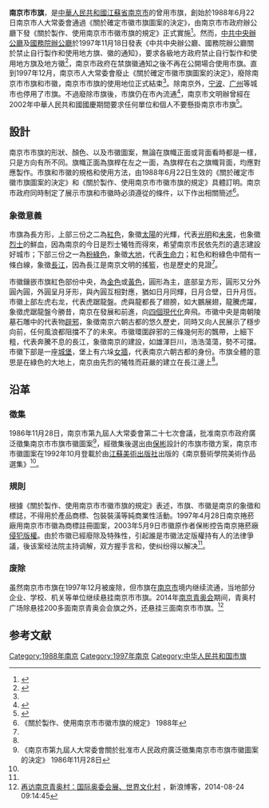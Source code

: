 {{Infobox flag
|Name = 南京市
|Article = 市旗
|Image = Flag of Nanjing, China (1988–1997).svg
|Image_size = 200px
|Use = 110110
|Proportion = 2:3
|Collection = 1986年11月28日
|Adoption = 1988年6月22日
|Relinquished = 1997年12月（官方）<br>民间至今仍有使用
|Design = 上部三份之二为红色，象征太阳的光辉，代表光明和未来，也象征烈士的鲜血；下部三份之一为粉绿色，象征大地，代表生命力；红色和粉绿色中间有一条白线，象征长江；市徽镶嵌市旗红色部份中央，为金色或黄色
|Designer = [[保彬|保彬]]
}}
'''南京市市旗'''，是[[中華人民共和國|中華人民共和國]][[江蘇省|江蘇省]][[南京市|南京市]]的曾用市旗，創始於1988年6月22日南京市人大常委會通過《關於確定市徽市旗圖案的決定》，由南京市市政府辦公廳下發《關於製作、使用南京市市徽市旗的規定》正式實施<ref name="市徽圖案廢止後著作權的歸屬">{{cite news|url =http://www.sipo.gov.cn/albd/2007/201310/t20131023_838945.html|title =评保彬诉南京卷烟厂侵犯著作权纠纷案|publisher =姚兵兵 中華人民共和國国家知识产权局|date =2007-01-17|deadurl =yes|archiveurl =https://web.archive.org/web/20141226165426/http://www.sipo.gov.cn/albd/2007/201310/t20131023_838945.html|archivedate =2014-12-26|df =|accessdate =2014-12-26}}</ref>。然而，[[中共中央辦公廳|中共中央辦公廳]]及[[國務院辦公廳|國務院辦公廳]]於1997年11月18日發表《中共中央辦公廳、國務院辦公廳關於禁止自行製作和使用地方旗、徽的通知》，要求各級地方政府禁止自行製作和使用地方旗及地方徽<ref name="中共中央辦公廳、國務院辦公廳關於禁止自行製作和使用地方旗、徽的通知">{{Cite web |url=http://cpc.people.com.cn/GB/64162/71380/71382/71384/4857802.html |title=《中共中央辦公廳、國務院辦公廳關於禁止自行製作和使用地方旗、徽的通知》 |accessdate=2012-02-03 |archive-date=2014-04-26 |archive-url=https://web.archive.org/web/20140426215120/http://cpc.people.com.cn/GB/64162/71380/71382/71384/4857802.html |dead-url=no }}</ref>，南京市政府在禁旗徽通知之後不再在公開場合使用市旗。直到1997年12月，南京市人大常委會廢止《關於確定市徽市旗圖案的決定》，廢除南京市市旗和市徽，南京市市旗的使用地位正式結束<ref name="市徽圖案廢止後著作權的歸屬"/>。除南京外，[[宁波|宁波]]、[[广州|广州]]等城市也停用了市旗。不過廢除市旗後，市旗仍在市內流通<ref>{{cite news|url=http://www.fuzhong3plus3.com/Item/Show.asp?m=1&d=1926|title=南京福中集团举行乔迁后首次升旗仪式|archiveurl=https://web.archive.org/web/20160306103042/http://fuzhong3plus3.com/item/show.asp?d=1926&m=1|archivedate=2016-03-06|work=福中集团|date=2009-07-20|accessdate=2014-04-25|dead-url=no}}</ref>，南京市文明辦曾經在2002年中華人民共和國國慶期間要求任何單位和個人不要懸掛南京市市旗<ref name="南京市文明辦提醒：國慶期間莫忘升掛國旗">{{cite news|url=http://www.js.xinhuanet.com/htm6/2092937.htm|title=南京市文明辦提醒：國慶期間莫忘升掛國旗|publisher=新華網|author=施聞名|date=2002-09-29|accessdate=2012-02-13|archive-date=2019-07-24|archive-url=https://web.archive.org/web/20190724100726/http://www.js.xinhuanet.com/htm6/2092937.htm|dead-url=no}}</ref>。

== 設計 ==

南京市市旗的形狀、顏色、以及市徽圖案，無論在旗幟正面或背面看時都是一樣，只是方向有所不同。旗幟正面為旗桿在左之一面，為旗桿在右之旗幟背面，均應對應製作。市旗和市徽的規格和使用方法，由1988年6月22日生效的《關於確定市徽市旗圖案的決定》和《關於製作、使用南京市市徽市旗的規定》具體訂明。南京市政府同時制定了展示市旗和市徽時必須遵從的條件，以下作出相關簡述<ref name="關於製作、使用南京市市徽市旗的規定"> 《關於製作、使用南京市市徽市旗的規定》 1988年 </ref>。

=== 象徵意義 ===

市旗為長方形，上部三份之二為[[紅色|紅色]]，象徵[[太陽|太陽]]的光輝，代表[[光明|光明]]和[[未來|未來]]，也象徵[[烈士|烈士]]的鮮血，因為南京的今日是烈士犧牲而得來，希望南京市民依先烈的遺志建設好城市；下部三份之一為[[粉綠色|粉綠色]]，象徵[[大地|大地]]，代表[[生命力|生命力]]；紅色和粉綠色中間有一條白線，象徵[[長江|長江]]，因為長江是南京文明的搖籃，也是歷史的見證<ref name="關於製作、使用南京市市徽市旗的規定"/>。

市徽鑲嵌市旗紅色部份中央，為[[金色|金色]]或[[黃色|黃色]]，圓形為主，底部呈方形，圓形又分外圓內圓，外圓呈月牙形，與內圓互相對應，猶如日月同輝，日月合壁，日升月恆。市徽上部左虎右龙，代表虎踞龍盤。虎與龍都長了翅膀，如大鵬展翅，龍騰虎躍，象徵虎踞龍盤今勝昔，南京在發展和前進，向[[四個現代化|四個現代化]]奔飛。市徽中央是南朝陵墓石雕中的代表物[[辟邪|辟邪]]，象徵南京六朝古都的悠久歷史，同時又向人民展示了穩步向前，任何風浪都阻擋不了的未來。市徽環圍辟邪的三條幾何形的飄帶，上細下粗，代表奔騰不息的長江，象徵南京的建設，如雄渾巨川，浩浩蕩蕩，勢不可擋。市徽下部是一座[[城堡|城堡]]，堡上有六垛[[女牆|女牆]]，代表南京六朝古都的身份。市旗全體的意思是在綠色的大地上，南京由先烈的犧牲而莊嚴的建立在長江邊上<ref name="關於製作、使用南京市市徽市旗的規定"/>。

== 沿革 ==

=== 徵集 ===

1986年11月28日，南京市第九屆人大常委會第二十七次會議，批准南京市政府廣泛徵集南京市市旗市徽圖案<ref name="南京市第九屆人大常委會關於批准市人民政府廣泛徵集南京市市旗市徽圖案的決定"> 《南京市第九屆人大常委會關於批准市人民政府廣泛徵集南京市市旗市徽圖案的決定》 1986年11月28日 </ref>，經徵集後選出由[[保彬|保彬]]設計的市旗市徵方案，南京市市徽圖案在1992年10月登載於由[[江蘇美術出版社|江蘇美術出版社]]出版的《南京藝術學院美術作品選集》<ref name="市徽圖案廢止後著作權的歸屬"/>。

=== 規則 ===
根據《關於製作、使用南京市市徽市旗的規定》表述，市旗、市徽是南京的象徵和標誌，不得用於產品商標、包裝裝潢等純商業性活動。1997年4月28日南京捲菸廠用南京市市徽為商標註冊圖案，2003年5月9日市徽原作者保彬控告南京捲菸廠[[侵犯版權|侵犯版權]]。由於市徽已經廢除及特殊性，引起誰是市徽法定版權持有人的法律爭議，後该案经法院主持调解，双方握手言和，使纠纷得以解决<ref name="市徽圖案廢止後著作權的歸屬"/>。

=== 废除 ===
虽然南京市市旗在1997年12月被废除，但市旗在[[南京市|南京市]]境内继续流通，当地部分企业、学校、机关等单位继续悬挂南京市市旗。2014年[[南京青奥会|南京青奥会]]期间，青奥村广场除悬挂200多面南京青奥会会旗之外，还悬挂三面南京市市旗。<ref>[http://blog.sina.com.cn/s/blog_561e68ab0102v022.html 再访南京青奥村：国际奥委会展、世界文化村] {{Wayback|url=http://blog.sina.com.cn/s/blog_561e68ab0102v022.html |date=20190723005615 }}，新浪博客，2014-08-24 09:14:45</ref>

== 参考文献 ==
{{Wikisource|南京市第九届人大常委会关于批准市人民政府广泛征集南京市市旗市徽图案的决定}}
{{Reflist}}

[[Category:1988年南京|Category:1988年南京]]
[[Category:1997年南京|Category:1997年南京]]
[[Category:中华人民共和国市旗|Category:中华人民共和国市旗]]